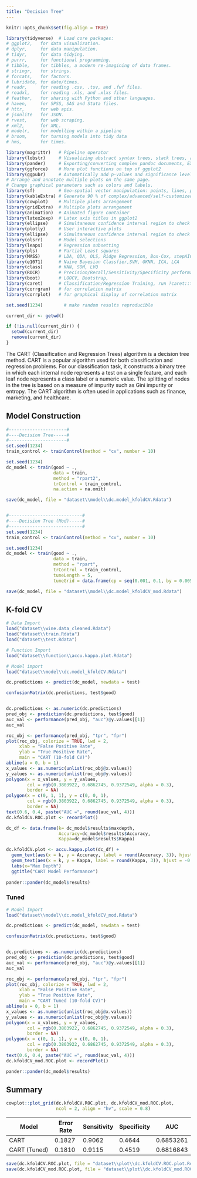 ```yaml
---
title: "Decision Tree"
---
```


```r
knitr::opts_chunk$set(fig.align = TRUE)

library(tidyverse)  # Load core packages: 
# ggplot2,   for data visualization.
# dplyr,     for data manipulation.
# tidyr,     for data tidying.
# purrr,     for functional programming.
# tibble,    for tibbles, a modern re-imagining of data frames.
# stringr,   for strings.
# forcats,   for factors.
# lubridate, for date/times.
# readr,     for reading .csv, .tsv, and .fwf files.
# readxl,    for reading .xls, and .xlxs files.
# feather,   for sharing with Python and other languages.
# haven,     for SPSS, SAS and Stata files.
# httr,      for web apis.
# jsonlite   for JSON.
# rvest,     for web scraping.
# xml2,      for XML.
# modelr,    for modelling within a pipeline
# broom,     for turning models into tidy data
# hms,       for times.

library(magrittr)   # Pipeline operator
library(lobstr)     # Visualizing abstract syntax trees, stack trees, and object sizes
library(pander)     # Exporting/converting complex pandoc documents, EX: df to Pandoc table
library(ggforce)    # More plot functions on top of ggplot2
library(ggpubr)     # Automatically add p-values and significance levels  plots. 
# Arrange and annotate multiple plots on the same page. 
# Change graphical parameters such as colors and labels.
library(sf)         # Geo-spatial vector manipulation: points, lines, polygons
library(kableExtra) # Generate 90 % of complex/advanced/self-customized/beautiful tables
library(cowplot)    # Multiple plots arrangement
library(gridExtra)  # Multiple plots arrangement
library(animation)  # Animated figure container
library(latex2exp)  # Latex axis titles in ggplot2
library(ellipse)    # Simultaneous confidence interval region to check C.I. of 2 slope parameters
library(plotly)     # User interactive plots
library(ellipse)    # Simultaneous confidence interval region to check C.I. of 2 regressors
library(olsrr)      # Model selections 
library(leaps)      # Regression subsetting 
library(pls)        # Partial Least squares
library(MASS)       # LDA, QDA, OLS, Ridge Regression, Box-Cox, stepAIC, etc,.
library(e1071)      # Naive Bayesian Classfier,SVM, GKNN, ICA, LCA
library(class)      # KNN, SOM, LVQ
library(ROCR)       # Precision/Recall/Sensitivity/Specificity performance plot 
library(boot)       # LOOCV, Bootstrap,
library(caret)      # Classification/Regression Training, run ?caret::trainControl
library(corrgram)   # for correlation matrix
library(corrplot)   # for graphical display of correlation matrix

set.seed(1234)        # make random results reproducible

current_dir <- getwd()

if (!is.null(current_dir)) {
  setwd(current_dir)
  remove(current_dir)
}
```

The CART (Classification and Regression Trees) algorithm is a decision tree method. CART is a popular algorithm used for both classification and regression problems. For our classification task, it constructs a binary tree in which each internal node represents a test on a single feature, and each leaf node represents a class label or a numeric value. The splitting of nodes in the tree is based on a measure of impurity such as Gini impurity or entropy. The CART algorithm is often used in applications such as finance, marketing, and healthcare.


## Model Construction
```r
#----------------------#
#----Decision Tree-----#
#----------------------#
set.seed(1234)
train_control <- trainControl(method = "cv", number = 10)

set.seed(1234)
dc_model <- train(good ~ ., 
                  data = train, 
                  method = "rpart2", 
                  trControl = train_control,
                  na.action = na.omit)

save(dc_model, file = "dataset\\model\\dc.model_kfoldCV.Rdata")


#----------------------------#
#----Decision Tree (Mod)-----#
#----------------------------#
set.seed(1234)
train_control <- trainControl(method = "cv", number = 10)

set.seed(1234)
dc_model <- train(good ~ ., 
                  data = train, 
                  method = "rpart", 
                  trControl = train_control,
                  tuneLength = 5,
                  tuneGrid = data.frame(cp = seq(0.001, 0.1, by = 0.005)))

save(dc_model, file = "dataset\\model\\dc.model_kfoldCV_mod.Rdata")
```

## K-fold CV
```r
# Data Import
load("dataset\\wine.data_cleaned.Rdata")
load("dataset\\train.Rdata")
load("dataset\\test.Rdata")

# Function Import
load("dataset\\function\\accu.kappa.plot.Rdata")

# Model import
load("dataset\\model\\dc.model_kfoldCV.Rdata")

dc.predictions <- predict(dc_model, newdata = test)

confusionMatrix(dc.predictions, test$good)


dc.predictions <- as.numeric(dc.predictions)
pred_obj <- prediction(dc.predictions, test$good)
auc_val <- performance(pred_obj, "auc")@y.values[[1]]
auc_val

roc_obj <- performance(pred_obj, "tpr", "fpr")
plot(roc_obj, colorize = TRUE, lwd = 2,
     xlab = "False Positive Rate", 
     ylab = "True Positive Rate",
     main = "CART (10-fold CV)")
abline(a = 0, b = 1)
x_values <- as.numeric(unlist(roc_obj@x.values))
y_values <- as.numeric(unlist(roc_obj@y.values))
polygon(x = x_values, y = y_values, 
        col = rgb(0.3803922, 0.6862745, 0.9372549, alpha = 0.3),
        border = NA)
polygon(x = c(0, 1, 1), y = c(0, 0, 1), 
        col = rgb(0.3803922, 0.6862745, 0.9372549, alpha = 0.3),
        border = NA)
text(0.6, 0.4, paste("AUC =", round(auc_val, 4)))
dc.kfoldCV.ROC.plot <- recordPlot()

dc_df <- data.frame(k= dc_model$results$maxdepth,
                    Accuracy=dc_model$results$Accuracy,
                    Kappa=dc_model$results$Kappa)

dc.kfoldCV.plot <- accu.kappa.plot(dc_df) + 
  geom_text(aes(x = k, y = Accuracy, label = round(Accuracy, 3)), hjust = -0.3, angle=90) +
  geom_text(aes(x = k, y = Kappa, label = round(Kappa, 3)), hjust = -0.3, angle=90) +
  labs(x="Max Depth")
  ggtitle("CART Model Performance")
  
pander::pander(dc_model$results)
```

### Tuned
```r
# Model Import
load("dataset\\model\\dc.model_kfoldCV_mod.Rdata")

dc.predictions <- predict(dc_model, newdata = test)

confusionMatrix(dc.predictions, test$good)


dc.predictions <- as.numeric(dc.predictions)
pred_obj <- prediction(dc.predictions, test$good)
auc_val <- performance(pred_obj, "auc")@y.values[[1]]
auc_val

roc_obj <- performance(pred_obj, "tpr", "fpr")
plot(roc_obj, colorize = TRUE, lwd = 2,
     xlab = "False Positive Rate", 
     ylab = "True Positive Rate",
     main = "CART Tuned (10-fold CV)")
abline(a = 0, b = 1)
x_values <- as.numeric(unlist(roc_obj@x.values))
y_values <- as.numeric(unlist(roc_obj@y.values))
polygon(x = x_values, y = y_values, 
        col = rgb(0.3803922, 0.6862745, 0.9372549, alpha = 0.3),
        border = NA)
polygon(x = c(0, 1, 1), y = c(0, 0, 1), 
        col = rgb(0.3803922, 0.6862745, 0.9372549, alpha = 0.3),
        border = NA)
text(0.6, 0.4, paste("AUC =", round(auc_val, 4)))
dc.kfoldCV_mod.ROC.plot <- recordPlot()

pander::pander(dc_model$results)
```

## Summary
```r
cowplot::plot_grid(dc.kfoldCV.ROC.plot, dc.kfoldCV_mod.ROC.plot, 
                   ncol = 2, align = "hv", scale = 0.8)
```

| Model    | Error Rate | Sensitivity | Specificity | AUC       |
| -------------------- | ---------- | ----------- | ----------- | --------- |
| CART                 | 0.1827     | 0.9062      | 0.4644      | 0.6853261 |
| CART (Tuned)         | 0.1810     | 0.9115      | 0.4519      | 0.6816843 |

```r
save(dc.kfoldCV.ROC.plot, file = "dataset\\plot\\dc.kfoldCV.ROC.plot.Rdata")
save(dc.kfoldCV_mod.ROC.plot, file = "dataset\\plot\\dc.kfoldCV_mod.ROC.plot.Rdata")
```